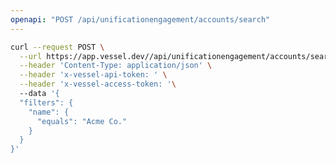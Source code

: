 ```yaml
---
openapi: "POST /api/unificationengagement/accounts/search"
---
```


<RequestExample>

```bash Request
curl --request POST \
  --url https://app.vessel.dev//api/unificationengagement/accounts/search \
  --header 'Content-Type: application/json' \
  --header 'x-vessel-api-token: ' \
  --header 'x-vessel-access-token: '\ 
  --data '{
  "filters": {
    "name": {
      "equals": "Acme Co."
    }
  }
}'
```

</RequestExample>


      